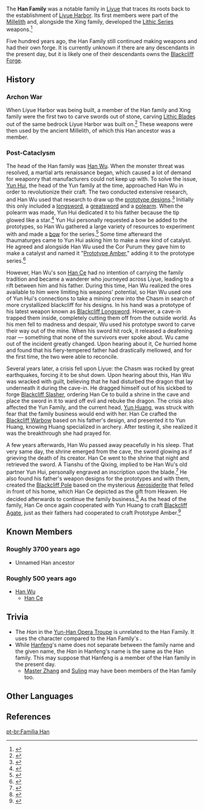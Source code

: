 {{Terminology Infobox
|image        = 
|type         = Families
|type2        = Liyue Clans
}}
The '''Han Family''' was a notable family in [[Liyue]] that traces its roots back to the establishment of [[Liyue Harbor]]. Its first members were part of the [[Millelith]] and, alongside the Xing family, developed the [[Lithic Series]] weapons.<ref>{{Ref/Weapon|Lithic Blade|Description}}</ref>

Five hundred years ago, the Han Family still continued making weapons and had their own forge. It is currently unknown if there are any descendants in the present day, but it is likely one of their descendants owns the [[Blackcliff Forge]].

==History==
===Archon War===
When Liyue Harbor was being built, a member of the Han family and Xing family were the first two to carve swords out of stone, carving [[Lithic Blade]]s out of the same bedrock Liyue Harbor was built on.<ref>{{Ref/Weapon|Lithic Blade}}</ref> These weapons were then used by the ancient Millelith, of which this Han ancestor was a member.

===Post-Cataclysm===
The head of the Han family was [[Han Wu]]. When the monster threat was resolved, a martial arts renaissance began, which caused a lot of demand for weaponry that manufacturers could not keep up with. To solve the issue, [[Yun Hui]], the head of the Yun family at the time, approached Han Wu in order to revolutionize their craft. The two conducted extensive research, and Han Wu used that research to draw up the [[Prototype Series|prototype designs]].<ref>{{Ref/Weapon|Prototype Rancour}}</ref> Initially this only included a [[Prototype Rancour|longsword]], a [[Prototype Archaic|greatsword]] and a [[Prototype Starglitter|polearm]]. When the polearm was made, Yun Hui dedicated it to his father because the tip glowed like a star.<ref>{{Ref/Weapon|Prototype Starglitter}}</ref> Yun Hui personally requested a bow be added to the prototypes, so Han Wu gathered a large variety of resources to experiment with and made a [[Prototype Crescent|bow]] for the series.<ref>{{Ref/Weapon|Prototype Crescent}}</ref> Some time afterward the thaumaturges came to Yun Hui asking him to make a new kind of catalyst. He agreed and alongside Han Wu used the Cor Purum they gave him to make a catalyst and named it "[[Prototype Amber]]," adding it to the prototype series.<ref>{{Ref/Weapon|Prototype Amber}}</ref>

However, Han Wu's son [[Han Ce]] had no intention of carrying the family tradition and became a wanderer who journeyed across Liyue, leading to a rift between him and his father. During this time, Han Wu realized the ores available to him were limiting his weapons' potential, so Han Wu used one of Yun Hui's connections to take a mining crew into the Chasm in search of more crystallized blackcliff for his designs. In his hand was a prototype of his latest weapon known as [[Blackcliff Longsword]]. However, a cave-in trapped them inside, completely cutting them off from the outside world. As his men fell to madness and despair, Wu used his prototype sword to carve their way out of the mine. When his sword hit rock, it released a deafening roar — something that none of the survivors ever spoke about. Wu came out of the incident greatly changed. Upon hearing about it, Ce hurried home and found that his fiery-tempered father had drastically mellowed, and for the first time, the two were able to reconcile.

Several years later, a crisis fell upon Liyue: the Chasm was rocked by great earthquakes, forcing it to be shut down. Upon hearing about this, Han Wu was wracked with guilt, believing that he had disturbed the dragon that lay underneath it during the cave-in. He dragged himself out of his sickbed to forge [[Blackcliff Slasher]], ordering Han Ce to build a shrine in the cave and place the sword in it to ward off evil and rebuke the dragon. The crisis also affected the Yun Family, and the current head, [[Yun Huang]], was struck with fear that the family business would end with her. Han Ce crafted the [[Blackcliff Warbow]] based on his father's design, and presented it to Yun Huang, knowing Huang specialized in archery. After testing it, she realized it was the breakthrough she had prayed for.

A few years afterwards, Han Wu passed away peacefully in his sleep. That very same day, the shrine emerged from the cave, the sword glowing as if grieving the death of its creator. Han Ce went to the shrine that night and retrieved the sword. A Tianshu of the Qixing, implied to be Han Wu's old partner Yun Hui, personally engraved an inscription upon the blade.<ref>{{Ref/Weapon|Blackcliff Slasher|Lore}}</ref> He also found his father's weapon designs for the prototypes and with them, created the [[Blackcliff Pole]] based on the mysterious [[Aerosiderite]] that felled in front of his home, which Han Ce depicted as the gift from Heaven. He decided afterwards to continue the family business.<ref>{{Ref/Weapon|Blackcliff Pole|Lore}}</ref> As the head of the family, Han Ce once again cooperated with Yun Huang to craft [[Blackcliff Agate]], just as their fathers had cooperated to craft Prototype Amber.<ref>{{Ref/Weapon|Blackcliff Agate|Lore}}</ref>

==Known Members==
===Roughly 3700 years ago===
*Unnamed Han ancestor
===Roughly 500 years ago===
*[[Han Wu]]
**[[Han Ce]]

==Trivia==
* The ''Han'' in the [[Yun-Han Opera Troupe]] is unrelated to the Han Family. It uses the character {{zh|翰|Hàn}} compared to the Han Family's {{zh|寒|Hán}}.
* While [[Hanfeng]]'s name does not separate between the family name and the given name, the ''Han'' in Hanfeng's name is the same {{zh|寒|Hán}} as the Han family. This may suppose that Hanfeng is a member of the Han family in the present day.
** [[Master Zhang]] and [[Suling]] may have been members of the Han family too.

==Other Languages==
{{Other Languages|default_hidden=1
|en      = Han Family
|zhs     = 寒氏
|zhs_rm  = Hán-shì
|ja      = 寒氏
|ja_rm   = Kan-shi{{Assumed}}
|ko      = {{tt|한|寒}} 씨
|ko_rm   = Han-ssi
|tr      = 
|it      = 
}}

==References==
{{Reflist}}

[[pt-br:Família Han]]